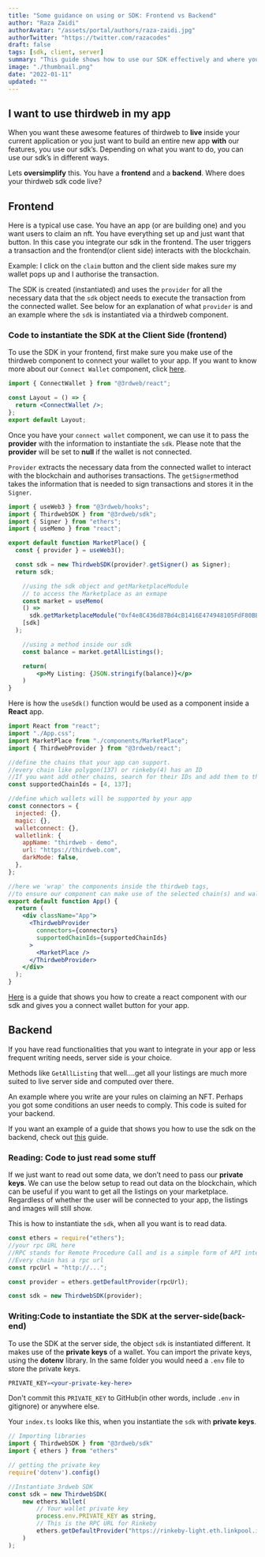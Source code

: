 ```yaml
---
title: "Some guidance on using or SDK: Frontend vs Backend"
author: "Raza Zaidi"
authorAvatar: "/assets/portal/authors/raza-zaidi.jpg"
authorTwitter: "https://twitter.com/razacodes"
draft: false
tags: [sdk, client, server]
summary: "This guide shows how to use our SDK effectively and where your code should live - Front End vs Back End"
image: "./thumbnail.png"
date: "2022-01-11"
updated: ""
---
```


## I want to use thirdweb in my app

When you want these awesome features of thirdweb to **live** inside your current application or you just want to build an entire new app **with** our features, you use our sdk’s. Depending on what you want to do, you can use our sdk’s in different ways.

Lets **oversimplify** this. You have a **frontend** and a **backend**. Where does your thirdweb sdk code live?

## Frontend

Here is a typical use case. You have an app (or are building one) and you want users to claim an nft. You have everything set up and just want that button. In this case you integrate our sdk in the frontend. The user triggers a transaction and the frontend(or client side) interacts with the blockchain.

Example: I click on the `claim` button and the client side makes sure my wallet pops up and I authorise the transaction.

The SDK is created (instantiated) and uses the `provider` for all the necessary data that the `sdk` object needs to execute the transaction from the connected wallet. See below for an explanation of what `provider` is and an example where the `sdk` is instantiated via a thirdweb component.

### Code to instantiate the SDK at the Client Side (frontend)

To use the SDK in your frontend, first make sure you make use of the thirdweb component to connect your wallet to your app. If you want to know more about our `Connect Wallet` component, click [here](/guides/add-connectwallet-to-your-website).

```jsx
import { ConnectWallet } from "@3rdweb/react";

const Layout = () => {
  return <ConnectWallet />;
};
export default Layout;
```

Once you have your `connect wallet` component, we can use it to pass the **provider** with the information to instantiate the `sdk`. Please note that the **provider** will be set to **null** if the wallet is not connected.

`Provider` extracts the necessary data from the connected wallet to interact with the blockchain and authorises transactions. The `getSigner`method takes the information that is needed to sign transactions and stores it in the `Signer`.

```jsx
import { useWeb3 } from "@3rdweb/hooks";
import { ThirdwebSDK } from "@3rdweb/sdk";
import { Signer } from "ethers";
import { useMemo } from "react";

export default function MarketPlace() {
  const { provider } = useWeb3();

  const sdk = new ThirdwebSDK(provider?.getSigner() as Signer);
  return sdk;

	//using the sdk object and getMarketplaceModule
	// to access the Marketplace as an exmape
	const market = useMemo(
    () =>
      sdk.getMarketplaceModule("0xf4e8C436d87Bd4cB1416E474948105FdF80BB6A0"),
    [sdk]
  );

	//using a method inside our sdk
	const balance = market.getAllListings();

	return(
		<p>My Listing: {JSON.stringify(balance)}</p>
	)
}
```

Here is how the `useSdk()` function would be used as a component inside a **React** app.

```jsx
import React from "react";
import "./App.css";
import MarketPlace from "./components/MarketPlace";
import { ThirdwebProvider } from "@3rdweb/react";

//define the chains that your app can support.
//every chain like polygon(137) or rinkeby(4) has an ID
//If you want add other chains, search for their IDs and add them to the array below
const supportedChainIds = [4, 137];

//define which wallets will be supported by your app
const connectors = {
  injected: {},
  magic: {},
  walletconnect: {},
  walletlink: {
    appName: "thirdweb - demo",
    url: "https://thirdweb.com",
    darkMode: false,
  },
};

//here we 'wrap' the components inside the thirdweb tags,
//to ensure our component can make use of the selected chain(s) and wallet(s)
export default function App() {
  return (
    <div className="App">
      <ThirdwebProvider
        connectors={connectors}
        supportedChainIds={supportedChainIds}
      >
        <MarketPlace />
      </ThirdwebProvider>
    </div>
  );
}
```

[Here](/guides/claim-button-react) is a guide that shows you how to create a react component with our sdk and gives you a connect wallet button for your app.

## Backend

If you have read functionalities that you want to integrate in your app or less frequent writing needs, server side is your choice.

Methods like `GetAllListing` that well....get all your listings are much more suited to live server side and computed over there.

An example where you write are your rules on claiming an NFT. Perhaps you got some conditions an user needs to comply. This code is suited for your backend.

If you want an example of a guide that shows you how to use the sdk on the backend, check out [this](/guides/create-a-drop-with-typescript-sdk) guide.

### Reading: Code to just read some stuff

If we just want to read out some data, we don’t need to pass our **private keys**. We can use the below setup to read out data on the blockchain, which can be useful if you want to get all the listings on your marketplace. Regardless of whether the user will be connected to your app, the listings and images will still show.

This is how to instantiate the `sdk`, when all you want is to read data.

```jsx
const ethers = require("ethers");
//your rpc URL here
//RPC stands for Remote Procedure Call and is a simple form of API interaction
//Every chain has a rpc url
const rpcUrl = "http://...";

const provider = ethers.getDefaultProvider(rpcUrl);

const sdk = new ThirdwebSDK(provider);
```

### Writing:Code to instantiate the SDK at the server-side(back-end)

To use the SDK at the server side, the object `sdk` is instantiated different. It makes use of the **private keys** of a wallet. You can import the private keys, using the **dotenv** library. In the same folder you would need a `.env` file to store the private keys.

```jsx
PRIVATE_KEY=<your-private-key-here>
```

Don't commit this `PRIVATE_KEY` to GitHub(in other words, include `.env` in gitignore) or anywhere else.

Your `index.ts` looks like this, when you instantiate the `sdk` with **private keys**.

```jsx
// Importing libraries
import { ThirdwebSDK } from "@3rdweb/sdk"
import { ethers } from "ethers"

// getting the private key
require('dotenv').config()

//Instantiate 3rdweb SDK
const sdk = new ThirdwebSDK(
    new ethers.Wallet(
        // Your wallet private key
        process.env.PRIVATE_KEY as string,
        // This is the RPC URL for Rinkeby
        ethers.getDefaultProvider("https://rinkeby-light.eth.linkpool.io/")
    )
);
```
